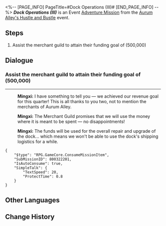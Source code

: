 <%-- [PAGE_INFO]
PageTitle=#Dock Operations (III)#
[END_PAGE_INFO] --%>
{{Stub|Dialogue.}}
{{Mission Infobox
|id            = 8003222
|title         = 
|image         = <!--Mission Dock Operations (III).png-->
|type          = Adventure
|event_name    = Aurum Alley's Hustle and Bustle
|chapter       = Aurum Alley's Hustle and Bustle
|requirements  = [[Adventure Mission]] ''[[Dock Operations (III)]]'' completed
|summary       = <!--official mission summary from Fate's Atlas-->
|characters    = Mingxi; Trailblazer
|startLocation = [[The Xianzhou Luofu]] - [[Aurum Alley]]
|world         = The Xianzhou Luofu
|area          = Aurum Alley
|prev          = 
|next          = Back in Business (IV)
|rewards       = Credit*10,000
}}
'''''Dock Operations (III)''''' is an Event [[Adventure Mission]] from the [[Aurum Alley's Hustle and Bustle]] event.

==Steps==
# Assist the merchant guild to attain their funding goal of (500,000)

<!--
==Gameplay Notes==

--><!--
==Trial Character==

-->
==Dialogue==
{{Stub Dialogue}}

===Assist the merchant guild to attain their funding goal of (500,000){{subst:void|<!--800322201-->}}===
{{Mission Description|type=adventure|location=Aurum Alley|Help the merchant guild reach the dock's revenue goal, build up cooperation between the guild and the stores, plan reasonable routes... All these tasks will help revitalize Aurum Alley.<br />The Aurum Alley Merchant Guild accumulates funding through operating the docks. You should prioritize reaching the revenue goal and help the guild overcome their immediate crisis.}}
{{Dialogue Start}}
:{{tx}}
----
:{{A|VO side2 jrx mingxi 182.ogg}} '''Mingxi:''' I have something to tell you &mdash; we achieved our revenue goal for this quarter! This is all thanks to you two, not to mention the merchants of Aurum Alley.
:{{A|VO side2 jrx mingxi 183.ogg}} '''Mingxi:''' The Merchant Guild promises that we will use the money where it is meant to be spent &mdash; no disappointments!
:{{A|VO side2 jrx mingxi 184.ogg}} '''Mingxi:''' The funds will be used for the overall repair and upgrade of the dock... which means we won't be able to use the dock's shipping logistics for a while.
<pre>{
	"$type": "RPG.GameCore.ConsumeMissionItem",
	"SubMissionID": 800322201,
	"IsAutoConsume": true,
	"SimpleTalk": {
		"TextSpeed": 20,
		"ProtectTime": 0.8
	}
}</pre>
{{Dialogue End}}

==Other Languages==
{{Other Languages
|en   = Dock Operations (III)
|zhs  = 码头经营•其三
|zht  = 碼頭經營•其三
|ja   = 埠頭経営・その4
|ko   = 부두 경영•3
|es   = Operación en el muelle&nbsp;III
|fr   = Opérations des docks (III)
|ru   = Управление причалом III
|th   = การบริหารท่าเรือ 3
|vi   = Kinh Doanh Bến Cảng 3
|de   = Dockoperationen 3
|id   = Operasi Dermaga 3
|pt   = Operações da Doca (III)
}}

==Change History==
{{Change History|1.3}}
